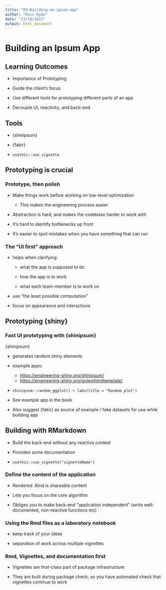 ```yaml
---
title: "09-Building-an-ipsum-app"
author: "Russ Hyde"
date: "13/10/2021"
output: html_document
---
```


# Building an Ipsum App

## Learning Outcomes

- Importance of Prototyping

- Guide the client's focus

- Use different tools for prototyping different parts of an app

- Decouple UI, reactivity, and back-end

## Tools

- {shinipsum}

- {fakir}

- `usethis::use_vignette`

## Prototyping is crucial

### Prototype, then polish

- Make things work before working on low-level optimization

  - This makes the engineering process easier
  
- Abstraction is hard, and makes the codebase harder to work with

- It's hard to identify bottlenecks up front

- It's easier to spot mistakes when you have something that can run

### The "UI first" approach

- helps when clarifying:
  
  - what the app is supposed to do
  
  - how the app is to work
  
  - what each team-member is to work on
  
- use "the least possible computation"

- focus on appearance and interactions

## Prototyping {shiny}

### Fast UI prototyping with {shinipsum}

{shinipsum}

- generates random shiny elements

- example apps:
  - [https://engineering-shiny.org/shinipsum/]()
  - [https://engineering-shiny.org/golemhtmltemplate/]()

- `shinipsum::random_ggplot() + labs(title = "Random plot")`

- See example app in the book

- Also suggest {fakir} as source of example / fake datasets for use while building app

## Building with RMarkdown

- Build the back-end without any reactive context

- Provides some documentation

- `usethis::use_vignette("vignetteName")`

### Define the content of the application

- Rendered .Rmd is shareable content

- Lets you focus on the core algorithm

- Obliges you to make back-end "application independent" (write well-documented, non-reactive
functions etc)

### Using the Rmd files as a laboratory notebook

- keep track of your ideas

- separation of work across multiple vignettes

### Rmd, Vignettes, and documentation first

- Vignettes are first-class part of package infrastructure

- They are built during package check; so you have automated check that vignettes continue to work
